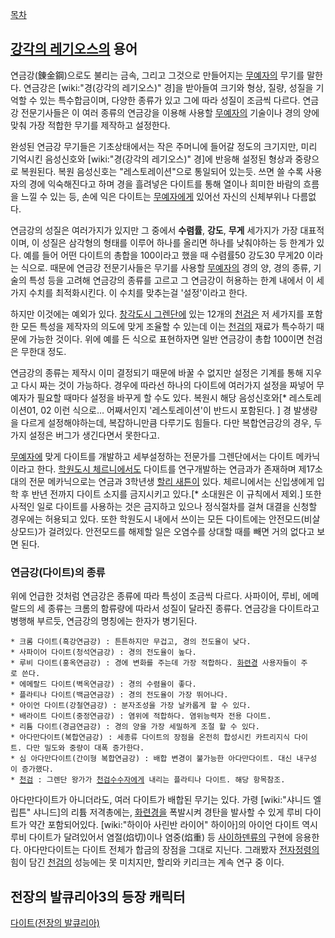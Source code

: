 [[목차]]
== [[강각의 레기오스]]의 용어 ==
연금강(錬金鋼)으로도 불리는 금속, 그리고 그것으로 만들어지는 [[무예자]]의 무기를 말한다. 연금강은 [wiki:"경(강각의 레기오스)" 경]을 받아들여 크기와 형상, 질량, 성질을 기억할 수 있는 특수합금이며, 다양한 종류가 있고 그에 따라 성질이 조금씩 다르다. 연금강 전문기사들은 이 여러 종류의 연금강을 이용해 사용할 [[무예자]]의 기술이나 경의 양에 맞춰 가장 적합한 무기를 제작하고 설정한다. 

완성된 연금강 무기들은 기초상태에서는 작은 주머니에 들어갈 정도의 크기지만, 미리 기억시킨 음성신호와 [wiki:"경(강각의 레기오스)" 경]에 반응해 설정된 형상과 중량으로 복원된다. 복원 음성신호는 "레스토레이션"으로 통일되어 있는듯. 쓰면 쓸 수록 사용자의 경에 익숙해진다고 하며 경을 흘려넣은 다이트를 통해 열이나 희미한 바람의 흐름을 느낄 수 있는 등, 손에 익은 다이트는 [[무예자]]에게 있어선 자신의 신체부위나 다름없다.

연금강의 성질은 여러가지가 있지만 그 중에서 '''수렴률''', '''강도''', '''무게''' 세가지가 가장 대표적이며, 이 성질은 삼각형의 형태를 이루어 하나를 올리면 하나를 낮춰야하는 등 한계가 있다. 예를 들어 어떤 다이트의 총합을 100이라고 했을 때 수렴률50 강도30 무게20 이라는 식으로. 때문에 연금강 전문기사들은 무기를 사용할 [[무예자]]의 경의 양, 경의 종류, 기술의 특성 등을 고려해 연금강의 종류를 고르고 그 연금강이 허용하는 한계 내에서 이 세가지 수치를 최적화시킨다. 이 수치를 맞추는걸 '설정'이라고 한다.

하지만 이것에는 예외가 있다. [[창각도시 그렌단]]에 있는 12개의 [[천검]]은 저 세가지를 포함한 모든 특성을 제작자의 의도에 맞게 조율할 수 있는데 이는 [[천검]]의 재료가 특수하기 때문에 가능한 것이다. 위에 예를 든 식으로 표현하자면 일반 연금강이 총합 100이면 천검은 무한대 정도.

연금강의 종류는 제작시 이미 결정되기 때문에 바꿀 수 없지만 설정은 기계를 통해 지우고 다시 짜는 것이 가능하다. 경우에 따라선 하나의 다이트에 여러가지 설정을 짜넣어 무예자가 필요할 때마다 설정을 바꾸게 할 수도 있다. 복원시 해당 음성신호와[* 레스토레이션01, 02 이런 식으로… 어째서인지 '레스토레이션'이 반드시 포함된다. ] 경 발생량을 다르게 설정해야하는데, 복잡하니만큼 다루기도 힘들다. 다만 복합연금강의 경우, 두 가지 설정은 버그가 생긴다면서 못한다고.

[[무예자]]에 맞게 다이트를 개발하고 세부설정하는 전문가를 그렌단에서는 다이트 메카닉이라고 한다. [[학원도시 체르니]]에서도 다이트를 연구개발하는 연금과가 존재하며 제17소대의 전문 메카닉으로는 연금과 3학년생 [[할리 새튼]]이 있다. 체르니에서는 신입생에게 입학 후 반년 전까지 다이트 소지를 금지시키고 있다.[* 소대원은 이 규칙에서 제외.] 또한 사적인 일로 다이트를 사용하는 것은 금지하고 있으나 정식절차를 걸쳐 대결을 신청할 경우에는 허용되고 있다. 또한 학원도시 내에서 쓰이는 모든 다이트에는 안전모드(비살상모드)가 걸려있다. 안전모드를 해제할 일은 오염수를 상대할 때를 빼면 거의 없다고 보면 된다. 

=== 연금강(다이트)의 종류 ===
위에 언급한 것처럼 연금강은 종류에 따라 특성이 조금씩 다르다. 사파이어, 루비, 에메랄드의 세 종류는 크롬의 함류량에 따라서 성질이 달라진 종류다. 연금강을 다이트라고 병행해 부르듯, 연금강의 명칭에는 한자가 병기된다.

 * 크롬 다이트(흑강연금강) : 튼튼하지만 무겁고, 경의 전도율이 낮다.
 * 사파이어 다이트(청석연금강) : 경의 전도율이 높다.
 * 루비 다이트(홍옥연금강) : 경에 변화를 주는데 가장 적합하다. [[화련경]] 사용자들이 주로 쓴다.
 * 에메랄드 다이트(벽옥연금강) : 경의 수렴율이 좋다.
 * 플라티나 다이트(백금연금강) : 경의 전도율이 가장 뛰어나다.
 * 아이언 다이트(강철연금강) : 분자조성을 가장 날카롭게 할 수 있다. 
 * 배라이트 다이트(중정연금강) : 염위에 적합하다. 염위능력자 전용 다이트.
 * 리튬 다이트(경금연금강) : 경의 양을 가장 세밀하게 조절 할 수 있다.
 * 아다만다이트(복합연금강) : 세종류 다이트의 장점을 온전히 합성시킨 카트리지식 다이트. 다만 밀도와 중량이 대폭 증가한다.
 * 심 아다만다이트(간이형 복합연금강) : 배합 변경이 불가능한 아다만다이트. 대신 내구성이 증가했다.
 * [[천검]] : 그렌단 왕가가 [[천검수수자]]에게 내리는 플라티나 다이트. 해당 항목참조.

아다만다이트가 아니더라도, 여러 다이트가 배합된 무기는 있다. 가령 [wiki:"샤니드 엘립튼" 샤니드]의 리튬 저격총에는, [[화련경]]을 폭발시켜 경탄을 발사할 수 있게 루비 다이트가 약간 포함되어있다. [wiki:"하이아 사린반 라이어" 하이아]의 아이언 다이트 역시 루비 다이트가 달려있어서 염절(焰切)이나 염중(焰重) 등 [[사이하덴류]]의 구현에 응용한다. 아다만다이트는 다이트 전체가 합금의 장점을 그대로 지닌다. 그래봤자 [[전자정령]]의 힘이 담긴 [[천검]]의 성능에는 못 미치지만, 할리와 키리크는 계속 연구 중 이다.

== 전장의 발큐리아3의 등장 캐릭터 ==
[[다이트(전장의 발큐리아)]]
